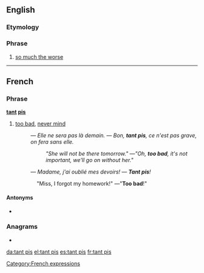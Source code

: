 ==English==

===Etymology===
{{etyl|fr|en}}

===Phrase===
{{en-phrase|head=tant pis}}

# [[so much the worse]]

----

==French==

===Phrase===
'''[[tant]] [[pis]]'''

# [[too bad]], [[never mind]]
#: ''― Elle ne sera pas là demain. ― Bon, '''tant pis''', ce n'est pas grave, on fera sans elle.''
#:: ''"She will not be there tomorrow." ―"Oh, '''too bad''', it's not important, we'll go on without her."''
#: ''― Madame, j'ai oublié mes devoirs! ― '''Tant pis'''!''
:::: "Miss, I forgot my homework!" ―"'''Too bad'''!"

====Antonyms====
* {{l|fr|tant mieux}}

===Anagrams===
* {{l|fr|pistant}}

[[Category:French expressions]]

[[da:tant pis]]
[[el:tant pis]]
[[es:tant pis]]
[[fr:tant pis]]